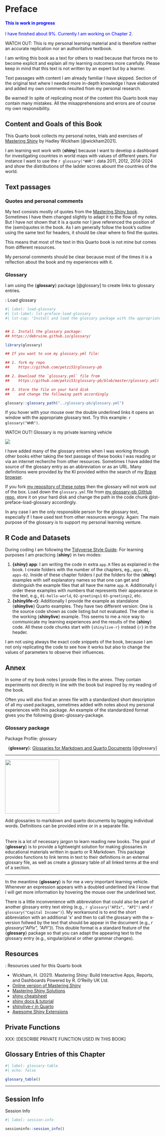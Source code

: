 # Preface {.unnumbered}

::: {.callout-note style="color: blue;"}
#### This is work in progress

I have finished about 9%. Currently I am working on Chapter 2.

:::

::: my-watch-out
::: my-watch-out-header
WATCH OUT: This is my personal learning material and is therefore
neither an accurate replication nor an authoritative textbook.
:::

::: my-watch-out-container
I am writing this book as a text for others to read because that forces me to
become explicit and explain all my learning outcomes more carefully.
Please keep in mind that this text is not written by an expert but by a
learner.

Text passages with content I am already familiar I have skipped. Section
of the original text where I needed more in-depth knowledge I have
elaborated and added my own comments resulted from my personal research.

Be warned! In spite of replicating most of the content this Quarto book
may contain many mistakes. All the misapprehensions and errors are of
course my own responsibility.
:::
:::

## Content and Goals of this Book {.unnumbered}

This Quarto book collects my personal notes, trials and exercises of
[Mastering Shiny](https://mastering-shiny.org/) by Hadley Wickham [@wickham2021].

I am learning wot work with {**shiny**} because I want to develop a dashboard for investigating countries in world maps with values of different years. For instance I want to use the `r glossary("WHR")` data 2011, 2012, 2014-2024 and show the distributions of the ladder scores abount the countries of the world.



## Text passages

### Quotes and personal comments

My text consists mostly of quotes from the [Mastering Shiny book](https://www.amazon.de/Mastering-Shiny-Interactive-Reports-Dashboards/dp/1492047384/). Sometimes I have them changed slightly to adapt it to the flow of my notes. But I have not shown that it is a quote nor I jave referenced the position of the (semi)quotes in the book. As I am generally follow the book's outline using the same text for headers, it should be clear where to find the quotes. 

This means that most of the text in this Quarto book is not mine but comes
from different resources. 

My personal comments should be clear because most of the times it is a reflection about the book and my experiences with it.



### Glossary

I am using the {**glossary**} package [@glossary] to create links to glossary
entries.

::: my-r-code
::: my-r-code-header
::: {#cnj-load-glossary}
: Load glossary
:::
:::

::: my-r-code-container


```r
#| label: load-glossary
#| lst-label: lst-preface-load-glossary
#| lst-cap: "Install and load the glossary package with the appropriate glossary.yml file"


## 1. Install the glossary package:
## https://debruine.github.io/glossary/

library(glossary)

## If you want to use my glossary.yml file:

## 1. fork my repo
##    https://github.com/petzi53/glossary-pb

## 2. Download the `glossary.yml` file from
##    https://github.com/petzi53/glossary-pb/blob/master/glossary.yml)

## 3. Store the file on your hard disk
##    and change the following path accordingly

glossary::glossary_path("../glossary-pb/glossary.yml")

```


:::
:::

If you hover with your mouse over the double underlined links it opens
an window with the appropriate glossary text. Try this example: `r glossary("WHR")`.

::: my-watch-out
::: my-watch-out-header
WATCH OUT! Glossary is my private learning vehicle
:::

::: my-watch-out-container
::: {layout="[10, 30]" layout-valign="center"}
![](https://debruine.github.io/glossary/logo.png)

I have added many of the glossary entries when I was working through
other books either taking the text passage of these books I was reading
or via an internet recherche from other resources. Sometimes I have added the
source of the glossary entry as an abbreviation or as an URL. Many definitions were provided by the KI provided within the search of my [Brave browser](https://brave.com/).
:::

:::
:::

If you fork [my repository of these notes](https://github.com/petzi53/learning-shiny) then the glossary will not
work out of the box. Load down the `glossary.yml` file from [my
glossary-pb GitHub
repo](https://github.com/petzi53/glossary-pb/blob/master/glossary.yml),
store it on your hard disk and change the path in the code chunk
@lst-preface-load-glossary accordingly.

In any case I am the only responsible person for the glossary text, especially
if I have used text from other resources wrongly. Again: The main purpose of the glossary is to support my personal learning venture.

## R Code and Datasets

During coding I am following the [Tidyverse Style Guide](https://style.tidyverse.org/). For learning purposes I am practicing {**shiny**} in two modes:

1. **{shiny} app**: I am writing the code in extra `app.R` files as explained in the book. I create folders with the number of the chapters, eg., `apps-01`, `apps-02`. Inside of these chapter folders I put the folders for the {**shiny**} examples with self explanatory names so that one can get and distinguish the example files that all have the name `app.R`. Additionally I order these examples with numbers that represents their appearance in the text, e.g., `01-hello-world`, `02-greetings1` `03-greetings2`, etc. 
2. **{shinylife-r}**: Additionally I provide the example as standalone {**shinylive**} Quarto examples. They have two different version: One is the source code shown as code listing but not evaluated. The other is the working {**shinylive**} example.  This seems to me a nice way to communicate my learning experiences and the results of the {**shiny**} code. All these code chunks start with `{shinylive-r}` instead `{r}` in the header.

::: {.callout-caution}
I am not using always the exact code snippets of the book,
because I am not only replicating the code to see how it works but also
to change the values of parameters to observe their influences.
:::

## Annex

In some of my book notes I provide files in the annex. They contain experiments not directly in line with the book but inspired by my reading of the book. 

Often you will also find an annex file with a standardized short description of all my used packages, sometimes added with notes about my personal experiences with this package. An example of the standardized format gives you the following @sec-glossary-package.

### Glossary package {#sec-glossary-package}
:::::: my-num-packagebox
::: my-num-packagebox-header
Package Profile: glossary
:::

:::: my-num-packagebox-container
<center>{**glossary**}: [Glossaries for Markdown and Quarto Documents](https://debruine.github.io/glossary/) [@glossary]</center>

------------------------------------------------------------------------

::: {layout="[10, 30]" layout-valign="center"}
![](img/logoi/logo-glossary-min.png){width="176"}

Add glossaries to markdown and quarto documents by tagging individual words. Definitions can be provided inline or in a separate file. <br/></br>   
There is a lot of necessary jargon to learn reading new books. The goal of {**glossary**} is to provide a lightweight solution for making glossaries in educational materials written in quarto or R Markdown. This package provides functions to link terms in text to their definitions in an external glossary file, as well as create a glossary table of all linked terms at the end of a section.
:::

------------------------------------------------------------------------

In the meantime {**glossary**} is for me a very important learning vehicle. Whenever an expression appears with a doubled underlined link I know that I will get more information by hovering the mouse over the underlined text.

There is a little inconvenience with abbreviation that could also be part of another glossary entry text string (e.g., `r glossary("APIx", "API")` and `r glossary("Capital Income")`). My workaround is to end the short abbreviation with an additional 'x' and then to call the glossary with the x-version follwed by the text that should be appear in the document (e.g., *r glossary("APIx", "API")*). This double format is a standard feature of the {**glossary**} package so that you can adapt the appearing text to the glossary entry (e.g., singular/plural or other grammar changes).


::::
::::::




## Resources

::: {.my-resource}
::: {.my-resource-header}
:::::: {#lem-index-book-resources}
: Resources used for this Quarto book
::::::
:::

::: {.my-resource-container}

- Wickham, H. (2021). Mastering Shiny: Build Interactive Apps, Reports, and Dashboards Powered by R. O’Reilly UK Ltd.
- [Online version of Mastering Shiny](https://mastering-shiny.org/index.html)
- [Mastering Shiny Solutions](https://mastering-shiny-solutions.org/index.html)
- [shiny cheatsheet](https://rstudio.github.io/cheatsheets/shiny.pdf)
- [shiny docs & tutorial](https://shiny.posit.co/)
- [shinylive-r in Quarto](https://quarto.thecoatlessprofessor.com/r-shinylive-demo/)
- [Awesome Shiny Extensions](https://github.com/nanxstats/awesome-shiny-extensions)
:::
:::



## Private Functions

XXX: [DESCRIBE PRIVATE FUNCTION USED IN THIS BOOK]

## Glossary Entries of this Chapter

```r
#| label: glossary-table
#| echo: false

glossary_table()
```

------------------------------------------------------------------------

## Session Info {.unnumbered}

::: my-r-code
::: my-r-code-header
Session Info
:::

::: my-r-code-container
```r
#| label: session-info

sessioninfo::session_info()
```
:::
:::


